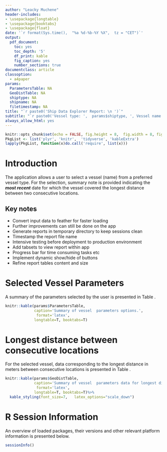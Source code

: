 ```yaml
---
author: "Leacky Muchene"
header-includes: 
- \usepackage{longtable}
- \usepackage{booktabs}
- \usepackage{float}
date: '`r format(Sys.time(),  "%a %d-%b-%Y %X",  tz = "CET")`'
output:
  pdf_document:
    toc: yes
    toc_depth: '5'
    df_print: kable
    fig_caption: yes
    number_sections: true
documentclass: article
classoption: 
  - a4paper
params:
  ParametersTable: NA
  GeoDistTable: NA
  shiptype: NA
  shipname: NA
  filetimestamp: NA
title: "`r paste0('Ship Data Explorer Report: \n ')`" 
subtitle: "`r paste0('Vessel type: ',  params$shiptype, ', Vessel name: ', params$shipname)`" 
always_allow_html: yes
---
```


```r
knitr::opts_chunk$set(echo = FALSE, fig.height = 8,  fig.width = 8, fig.align='center', fig.pos = 'H', warning = FALSE, message = FALSE )
PkgList <- list('plyr', 'knitr',  'tidyverse', 'kableExtra') 
lapply(PkgList, function(x)do.call('require', list(x)))
```

# Introduction

The application allows a user to select a vessel (name) from a preferred vessel type. For the selection, summary note is provided indicating the ***most recent*** date for which the vessel covered the longest distance between two consecutive locations.

## Key notes
- Convert input data to feather for faster loading
- Further improvements can still be done on the app
+ Generate reports in temporary directory to keep sessions clean
+ Timestamp the report file name
+ Intensive testing before deployment to production environment
+ Add tabsets to view report within app
+ Progress bar for time consuming tasks etc
+ Implement dynamic show/hide of buttons
+ Refine report tables content and size

# Selected Vessel Parameters

A summary of the  parameters selected by the user is presented in Table \ref{tab:ParametersTable}.

```r
 
knitr::kable(params$ParametersTable,  
             caption='Summary of vessel  parameters options.',
              format='latex',
             longtable=T, booktabs=T)


```



# Longest distance between consecutive locations

For the selected vessel, data corresponding to the longest distance in meters between consecutive locations is presented in Table \ref{tab:GeoDistTable}.

```r
 
knitr::kable(params$GeoDistTable,  
             caption='Summary of vessel  parameters data for longest distance covered.',
              format='latex',
             longtable=T, booktabs=T)%>% 
  kable_styling(font_size=7,   latex_options="scale_down")


```



# R Session Information
An overview of loaded packages, their versions and other relevant platform information is presented below.

```r
sessionInfo()
```